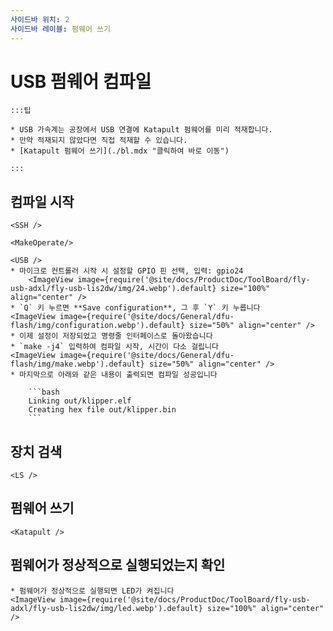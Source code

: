 ```yaml
---
사이드바 위치: 2
사이드바 레이블: 펌웨어 쓰기
---
```




# USB 펌웨어 컴파일

    :::팁

    * USB 가속계는 공장에서 USB 연결에 Katapult 펌웨어를 미리 적재합니다.
    * 만약 적재되지 않았다면 직접 적재할 수 있습니다.
    * [Katapult 펌웨어 쓰기](./bl.mdx "클릭하여 바로 이동")

    :::

## 컴파일 시작

    <SSH />

    <MakeOperate/>

    <USB />
    * 마이크로 컨트롤러 시작 시 설정할 GPIO 핀 선택, 입력: gpio24
        <ImageView image={require('@site/docs/ProductDoc/ToolBoard/fly-usb-adxl/fly-usb-lis2dw/img/24.webp').default} size="100%" align="center" />
    * `Q` 키 누르면 **Save configuration**, 그 후 `Y` 키 누릅니다
    <ImageView image={require('@site/docs/General/dfu-flash/img/configuration.webp').default} size="50%" align="center" />
    * 이제 설정이 저장되었고 명령줄 인터페이스로 돌아왔습니다
    * `make -j4` 입력하여 컴파일 시작, 시간이 다소 걸립니다
    <ImageView image={require('@site/docs/General/dfu-flash/img/make.webp').default} size="50%" align="center" />
    * 마지막으로 아래와 같은 내용이 출력되면 컴파일 성공입니다

        ```bash
        Linking out/klipper.elf
        Creating hex file out/klipper.bin
        ```

## 장치 검색

    <LS />


## 펌웨어 쓰기


    <Katapult />


## 펌웨어가 정상적으로 실행되었는지 확인

    * 펌웨어가 정상적으로 실행되면 LED가 켜집니다
    <ImageView image={require('@site/docs/ProductDoc/ToolBoard/fly-usb-adxl/fly-usb-lis2dw/img/led.webp').default} size="100%" align="center" />
